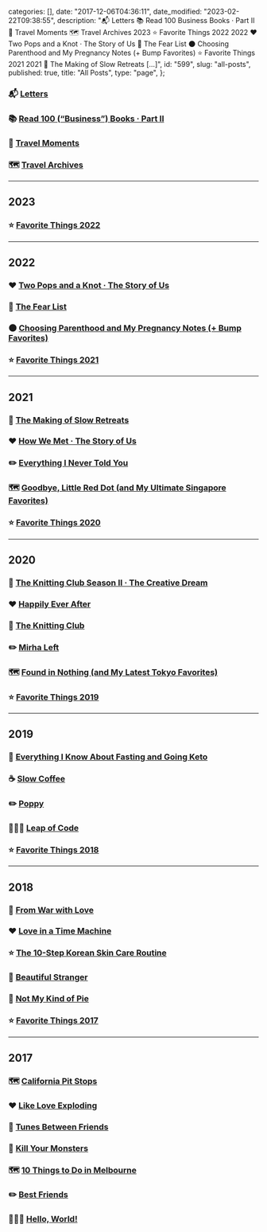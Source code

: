 
  categories: [],
  date: "2017-12-06T04:36:11",
  date_modified: "2023-02-22T09:38:55",
  description:
    "📬 Letters 📚 Read 100 Business Books · Part II 📌 Travel Moments 🗺 Travel Archives 2023 ⭐ Favorite Things 2022 2022 ❤️ Two Pops and a Knot · The Story of Us 🧶 The Fear List 🌑 Choosing Parenthood and My Pregnancy Notes (+ Bump Favorites) ⭐ Favorite Things 2021 2021 🌊 The Making of Slow Retreats […]",
  id: "599",
  slug: "all-posts",
  published: true,
  title: "All Posts",
  type: "page",
};


### 📬 [Letters](/letters/)

### 📚 [Read 100 (“Business”) Books · Part II](/posts/read-100-books/)

### 📌 [Travel Moments](/travel-moments/)

### 🗺 [Travel Archives](/travel-archives/)

---

## 2023

### ⭐ [Favorite Things 2022](posts/favorite-things-2022)

---

## 2022

### ❤️ [Two Pops and a Knot · The Story of Us](/posts/the-story-of-us#two-pops-and-a-knot)

### 🧶 [The Fear List](/posts/the-fear-list)

### 🌑 [Choosing Parenthood and My Pregnancy Notes (+ Bump Favorites)](/posts/choosing-parenthood-and-my-pregnancy-notes/)

### ⭐ [Favorite Things 2021](/posts/favorite-things-2021/)

---

## 2021

### 🌊 [The Making of Slow Retreats](/posts/the-making-of-slow-retreats/)

### ❤️ [How We Met · The Story of Us](/posts/the-story-of-us/)

### ✏️ [Everything I Never Told You](/posts/everything-i-never-told-you/)

### 🗺 [Goodbye, Little Red Dot (and My Ultimate Singapore Favorites)](/posts/goodbye-little-red-dot/)

### ⭐ [Favorite Things 2020](/posts/favorite-things-2020/)

---

## 2020

### 🧶 [The Knitting Club Season II · The Creative Dream](/posts/the-knitting-club-season-two-creative-dream/)

### ❤️ [Happily Ever After](/posts/happily-ever-after/)

### 🧶 [The Knitting Club](/posts/the-knitting-club/)

### ✏️ [Mirha Left](/posts/mirha-left/)

### 🗺 [Found in Nothing (and My Latest Tokyo Favorites)](/posts/found-in-nothing/)

### ⭐ [Favorite Things 2019](/posts/favorite-things-2019/)

---

## 2019

### 🥑 [Everything I Know About Fasting and Going Keto](/posts/fasting-keto/)

### ☕️ [Slow Coffee](/posts/slow-coffee/)

### ✏️ [Poppy](/posts/poppy/)

### 🤸🏻‍♀️ [Leap of Code](/posts/leap-of-code/)

### ⭐ [Favorite Things 2018](/posts/favorite-things-2018/)

---

## 2018

### 💌 [From War with Love](/posts/from-war-with-love)

### ❤️ [Love in a Time Machine](/posts/love-in-a-time-machine/)

### ⭐ [The 10-Step Korean Skin Care Routine](/posts/korean-skin-care-routine/)

### 📸 [Beautiful Stranger](/posts/beautiful-stranger/)

### 🎨 [Not My Kind of Pie](/posts/resilience-pie/)

### ⭐ [Favorite Things 2017](/posts/favorite-things-2017/)

---

## 2017

### 🗺 [California Pit Stops](/posts/california-pit-stops/)

### ❤️ [Like Love Exploding](/posts/like-love-exploding/)

### 🎵 [Tunes Between Friends](/posts/tunes-between-friends/)

### 🎨 [Kill Your Monsters](/posts/kill-your-monsters/)

### 🗺 [10 Things to Do in Melbourne](/posts/10-things-melbourne/)

### ✏️ [Best Friends](/posts/best-friends/)

### 👩🏻‍💻 [Hello, World!](/posts/hello-world/)
